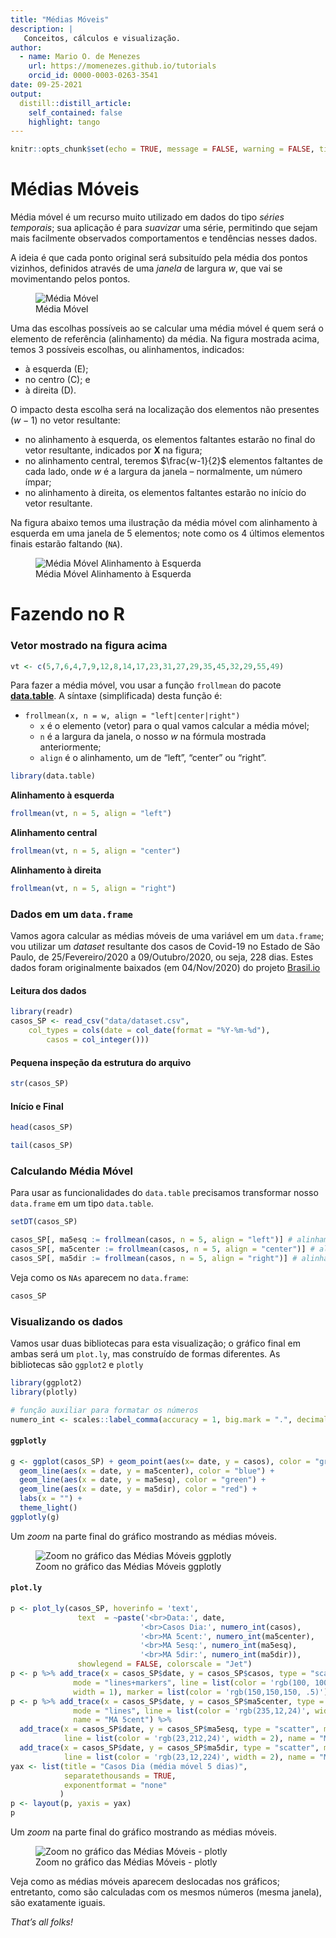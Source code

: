 ```yaml
---
title: "Médias Móveis"
description: |
   Conceitos, cálculos e visualização.
author:
  - name: Mario O. de Menezes
    url: https://momenezes.github.io/tutorials
    orcid_id: 0000-0003-0263-3541
date: 09-25-2021
output:
  distill::distill_article:
    self_contained: false
    highlight: tango
---
```




```r
knitr::opts_chunk$set(echo = TRUE, message = FALSE, warning = FALSE, tidy = TRUE, R.options = list(width = 60))
```

# Médias Móveis

Média móvel é um recurso muito utilizado em dados do tipo *séries temporais*; sua aplicação é para _suavizar_ uma série, permitindo que sejam mais facilmente observados comportamentos e tendências nesses dados.

A ideia é que cada ponto original será subsituído pela média dos pontos vizinhos, definidos através de uma _janela_ de largura $w$, que vai se movimentando pelos pontos. 

![Média Móvel](figures/ilustracao_media_movel.png)

Uma das escolhas possíveis ao se calcular uma média móvel é quem será o elemento de referência (alinhamento) da média. Na figura mostrada acima, temos 3 possíveis escolhas, ou alinhamentos, indicados:

- à esquerda (E);
- no centro (C); e
- à direita (D).

O impacto desta escolha será na localização dos elementos não presentes ($w-1$) no vetor resultante:

- no alinhamento à esquerda, os elementos faltantes estarão no final do vetor resultante, indicados por **X** na figura;
- no alinhamento central, teremos $\frac{w-1}{2}$ elementos faltantes de cada lado, onde $w$ é a largura da janela -- normalmente, um número ímpar;
- no alinhamento à direita, os elementos faltantes estarão no início do vetor resultante.

Na figura abaixo temos uma ilustração da média móvel com alinhamento à esquerda em uma janela de 5 elementos; note como os 4 últimos elementos finais estarão faltando (`NA`).

![Média Móvel Alinhamento à Esquerda](figures/ilustracao_media_movel_esq.png)

# Fazendo no **R**

### Vetor mostrado na figura acima

```r
vt <- c(5,7,6,4,7,9,12,8,14,17,23,31,27,29,35,45,32,29,55,49)
```

Para fazer a média móvel, vou usar a função `frollmean` do pacote [**data.table**](https://cran.r-project.org/web/packages/data.table/index.html). A síntaxe (simplificada) desta função é:

- `frollmean(x, n = w, align = "left|center|right")`
    * `x` é o elemento (vetor) para o qual vamos calcular a média móvel;
    * `n` é a largura da janela, o nosso $w$ na fórmula mostrada anteriormente;
    * `align` é o alinhamento, um de "left", "center" ou "right".

```r
library(data.table)
```

**Alinhamento à esquerda**

```r
frollmean(vt, n = 5, align = "left")
```

**Alinhamento central**

```r
frollmean(vt, n = 5, align = "center")
```

**Alinhamento à direita**

```r
frollmean(vt, n = 5, align = "right")
```

### Dados em um `data.frame`

Vamos agora calcular as médias móveis de uma variável em um `data.frame`; vou utilizar um _dataset_ resultante dos casos de Covid-19 no Estado de São Paulo, de 25/Fevereiro/2020 a 09/Outubro/2020, ou seja, 228 dias. Estes dados foram originalmente baixados (em 04/Nov/2020) do projeto [Brasil.io](https://brasil.io/)

#### Leitura dos dados
```r
library(readr)
casos_SP <- read_csv("data/dataset.csv", 
    col_types = cols(date = col_date(format = "%Y-%m-%d"), 
        casos = col_integer()))
```

#### Pequena inspeção da estrutura do arquivo

```r
str(casos_SP)
```

#### Início e Final

```r
head(casos_SP)
```


```r
tail(casos_SP)
```


### Calculando Média Móvel

Para usar as funcionalidades do `data.table` precisamos transformar nosso `data.frame` em um tipo `data.table`.

```r
setDT(casos_SP)
```

```r
casos_SP[, ma5esq := frollmean(casos, n = 5, align = "left")] # alinhamento à esquerda
casos_SP[, ma5center := frollmean(casos, n = 5, align = "center")] # alinhamento central
casos_SP[, ma5dir := frollmean(casos, n = 5, align = "right")] # alinhamento à direita
```

Veja como os `NAs` aparecem no `data.frame`:

```r
casos_SP
```

### Visualizando os dados

Vamos usar duas bibliotecas para esta visualização; o gráfico final em ambas será um `plot.ly`, mas construído de formas diferentes. As bibliotecas são `ggplot2` e `plotly`


```r
library(ggplot2)
library(plotly)
```

```r
# função auxiliar para formatar os números
numero_int <- scales::label_comma(accuracy = 1, big.mark = ".", decimal.mark = ",")
```


#### `ggplotly`

```r
g <- ggplot(casos_SP) + geom_point(aes(x= date, y = casos), color = "gray") + 
  geom_line(aes(x = date, y = ma5center), color = "blue") +
  geom_line(aes(x = date, y = ma5esq), color = "green") +
  geom_line(aes(x = date, y = ma5dir), color = "red") +
  labs(x = "") +
  theme_light()
ggplotly(g)
```

Um _zoom_ na parte final do gráfico mostrando as médias móveis.

![Zoom no gráfico das Médias Móveis ggplotly](figures/zoom_ggplotly_medmovs.png)


#### `plot.ly`

```r
p <- plot_ly(casos_SP, hoverinfo = 'text', 
               text  = ~paste('<br>Data:', date,
                             '<br>Casos Dia:', numero_int(casos),
                             '<br>MA 5cent:', numero_int(ma5center),
                             '<br>MA 5esq:', numero_int(ma5esq),
                             '<br>MA 5dir:', numero_int(ma5dir)),  
               showlegend = FALSE, colorscale = "Jet")
p <- p %>% add_trace(x = casos_SP$date, y = casos_SP$casos, type = "scatter", 
              mode = "lines+markers", line = list(color = 'rgb(100, 100, 100)', 
              width = 1), marker = list(color = 'rgb(150,150,150, .5)'), name = "Casos")
p <- p %>% add_trace(x = casos_SP$date, y = casos_SP$ma5center, type = "scatter", 
              mode = "lines", line = list(color = 'rgb(235,12,24)', width = 2), 
              name = "MA 5cent") %>% 
  add_trace(x = casos_SP$date, y = casos_SP$ma5esq, type = "scatter", mode = "lines", 
            line = list(color = 'rgb(23,212,24)', width = 2), name = "MA 5esq") %>% 
  add_trace(x = casos_SP$date, y = casos_SP$ma5dir, type = "scatter", mode = "lines", 
            line = list(color = 'rgb(23,12,224)', width = 2), name = "MA 5dir") 
yax <- list(title = "Casos Dia (média móvel 5 dias)",
            separatethousands = TRUE,
            exponentformat = "none"
           )
p <- layout(p, yaxis = yax)
p
```

Um _zoom_ na parte final do gráfico mostrando as médias móveis.

![Zoom no gráfico das Médias Móveis - plotly](figures/zoom_plotly_medmovs.png)



Veja como as médias móveis aparecem deslocadas nos gráficos; entretanto, como são calculadas com os mesmos números (mesma janela), são exatamente iguais. 

_That's all folks!_




